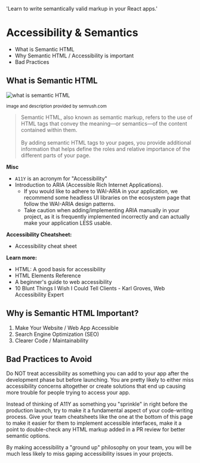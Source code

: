   'Learn to write semantically valid markup in your React apps.'

# Accessibility & Semantics

<Summary>
  <ul>
    <li>What is Semantic HTML</li>
    <li>Why Semantic HTML / Accessibility is important</li>
    <li>Bad Practices</li>
  </ul>
</Summary>

## What is Semantic HTML

<img
  className="mb-0 w-full rounded border border-zinc-900/10 dark:border-white/10 lg:max-w-[600px]"
  src="https://static.semrush.com/blog/uploads/media/cc/85/cc85d452a743e27f68d426df35e4da7d/EN-Semantic-Search-Non-Semantic.webp"
  alt="what is semantic HTML"
/>
<p><small>image and description provided by <Resource url='https://www.semrush.com/blog/semantic-html5-guide/'>semrush.com</Resource></small></p>

> Semantic HTML, also known as semantic markup, refers to the use of HTML tags that convey the meaning—or semantics—of the content contained within them. <br/><br/>By adding semantic HTML tags to your pages, you provide additional information that helps define the roles and relative importance of the different parts of your page.

**Misc**

- `A11Y` is an acronym for "Accessibility"
- Introduction to <Resource url='https://web.dev/learn/accessibility/aria-html/#introduction-to-aria'>ARIA (Accessible Rich Internet Applications)</Resource>.
  - If you would like to adhere to WAI-ARIA in your application, we recommend some headless UI libraries on the ecosystem page that follow the WAI-ARIA <Resource url='https://www.w3.org/WAI/ARIA/apg/patterns/'>design patterns</Resource>.
  - Take caution when adding/implementing ARIA manually in your project, as it is frequently implemented incorrectly and can actually make your application LESS usable.

**Accessibility Cheatsheet:**

- <Resource url='https://learntheweb.courses/topics/accessibility-cheat-sheet/'>Accessibility cheat sheet</Resource>

**Learn more:**

- <Resource url='https://developer.mozilla.org/en-US/docs/Learn/Accessibility/HTML'>HTML: A good basis for accessibility</Resource>
- <Resource url='https://developer.mozilla.org/en-US/docs/Web/HTML/Element'>HTML Elements Reference</Resource>
- <Resource url='https://bootcamp.uxdesign.cc/beginners-guide-to-web-accessibility-514644750b0f'>A beginner's guide to web accessibility</Resource>
- <Resource url='https://karlgroves.com/ten-blunt-things-i-wish-i-could-tell-clients/'>10 Blunt Things I Wish I Could Tell Clients</Resource> - Karl Groves, Web Accessibility Expert

## Why is Semantic HTML Important?

1. Make Your Website / Web App Accessible
2. Search Engine Optimization (SEO)
3. Clearer Code / Maintainability

## Bad Practices to Avoid

Do NOT treat accessibility as something you can add to your app after the development phase but before launching. You are pretty likely to either miss accessibility concerns altogether or create solutions that end up causing more trouble for people trying to access your app.

Instead of thinking of A11Y as something you "sprinkle" in right before the production launch, try to make it a fundamental aspect of your code-writing process. Give your team cheatsheets like the one at the bottom of this page to make it easier for them to implement accessible interfaces, make it a point to double-check any HTML markup added in a PR review for better semantic options.

By making accessibility a "ground up" philosophy on your team, you will be much less likely to miss gaping accessibility issues in your projects.

